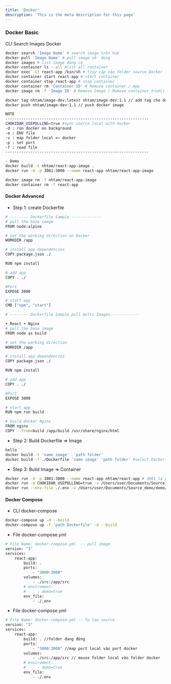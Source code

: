 ```yaml
---
title: 'Docker'
description: 'This is the meta description for this page'
---
```


### Docker Basic
CLI Search Images Docker
```bash
docker search 'Image Name' # search image trên hub
docker pull 'Image Name' # pull image về dùng
docker images # list image đang có
docker container ls --all #list all container 
docker exec -it react-app /bin/sh # truy cập vào folder source Docker
docker container start react-app # start container
docker container stop react-app # stop container
docker container rm 'Container ID' # Remove container / App
docker image rm -f 'Image ID' # Remove Image ( Remove container trước) '-f' --force 

docker tag nhtam/image-dev:latest nhtam/image-dev:1.1 // add tag cho docker image
docker push nhtam/image-dev:1.1 // push docker image 

```

```bash
NOTE
---------------------------------------------------------------
CHOKIDAR_USEPOLLING=true #sync source local with docker 
-d : run docker on background
-e : ENV file
-v : map folder local => docker
-p : set port 
-f : read file
---------------------------------------------------------------

- Demo -
docker build -t nhtam/react-app-image .
docker run -d -p 3001:3000 --name react-app nhtam/react-app-image

docker image rm -f nhtam/react-app-image
docker container rm -f react-app
```

#### Docker Advanced 
- Step 1: create Dockerfile
```bash
# -------- Dockerfile Sample -------------
# pull the base image
FROM node:alpine

# set the working direction on Docker
WORKDIR /app

# install app dependencies
COPY package.json ./

RUN npm install

# add app
COPY . ./

#Port
EXPOSE 3000

# start app
CMD ["npm", "start"]

# -------- Dockerfile Sample pull multi Images-------------

+ React + Nginx
# pull the base image
FROM node as build

# set the working direction
WORKDIR /app

# install app dependencies
COPY package.json ./

RUN npm install

# add app
COPY . ./

#Port
EXPOSE 3000

# start app
RUN npm run build

# build docker Nginx
FROM nginx
COPY --from=build /app/build /usr/share/nginx/html

```

- Step 2: Build Dockerfile => Image
```bash
hello
docker build -t 'name image'  'path folder' 
docker build -f ./Dockerfile 'name image' 'path folder' #select Dockerfile
```

- Step 3: Build Image => Container
```bash
docker run -d -p 3001:3000 --name react-app nhtam/react-app # 3001 là port của local , 3000 là port cua Docker 
docker run -e CHOKIDAR_USEPOLLING=true -v /Users/user/Documents/Source_demo/demo/reactdocker/src/:/app/src -d -p 3000:3000 --name react-app nhtam/react-app-image  #map folder local => docker
docker run --env-file ./.env -v /Users/user/Documents/Source_demo/demo/reactdocker/src/:/app/src -d -p 3000:3000 --name react-app nhtam/react-app-image
```

#### Docker Compose
- CLI docker-compose
```bash
docker-compose up -d --build
docker-compose up -f 'path Dockerfile' -d --build
```
- File docker-compose.yml 
```bash
# File Name: docker-compose.yml  -- pull image
version: "3"
services:
    react-app:
        build: .
        ports: 
            - "3000:3000"
        volumes:
            - ./src:/app/src
        # enviroment: 
        #     - demo=true
        env_file:
            - ./.env
```

- File docker-compose.yml 
```bash
# File Name: docker-compose.yml -- Tự tạo source
version: "3"
services:
    react-app:
        build: . //folder đang đứng
        ports: 
            - "3000:3000" //map port local vào port docker
        volumes:
            - ./src:/app/src // mouse folder local vào folder docker 
        # enviroment: 
        #     - demo=true
        env_file:
            - ./.env
```